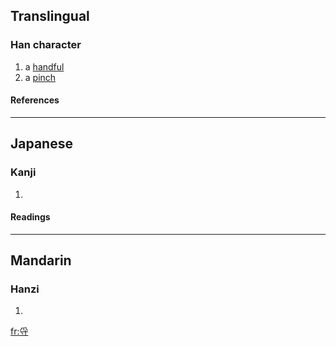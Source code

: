 ==Translingual==
===Han character===
{{Han char|rn=41|rad=寸|as=04|sn=7|four=|canj=月木戈 (BDI), X月木戈 (XBDI)}}
# a [[handful]]
# a [[pinch]]
====References====
{{Han ref|kx=0294.010|dkj=07416|dj=0581.110|hdz=10504.070|uh=5BFD|ud=23549}}
----
==Japanese==
===Kanji===
{{ja-kanji|grade=|rs=寸04}}
# {{defn|Japanese}} 
====Readings====
{{ja-readings|on=[[りん]] (rin), [[りち]] (richi)|kun=[[とる]] (toru), [[つまむ]] (tsumamu)}}
----
==Mandarin==
===Hanzi===
{{cmn-hanzi|pin=[[lǜ]] ([[lü4]]), [[shè]] ([[she4]]), [[yè]] ([[ye4]]), [[yì]] ([[yi4]])|wg=lü<sup>4</sup>, she<sup>4</sup>, yeh<sup>4</sup>, i<sup>4</sup>}}
# {{defn|Mandarin}}

[[fr:寽]]